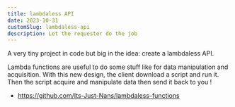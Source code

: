 ```yaml
---
title: lambdaless API
date: 2023-10-31
customSlug: lambdaless-api
description: Let the requester do the job
---
```



A very tiny project in code but big in the idea: create a lambdaless API.

Lambda functions are useful to do some stuff like for data manipulation and acquisition. With this new design, the client download a script and run it. Then the script acquire and manipulate data then send it back to you !

- https://github.com/Its-Just-Nans/lambdaless-functions

